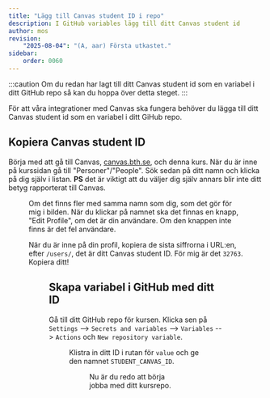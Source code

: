 ```yaml
---
title: "Lägg till Canvas student ID i repo" 
description: I GitHub variables lägg till ditt Canvas student id
author: mos
revision:
    "2025-08-04": "(A, aar) Första utkastet."
sidebar:
    order: 0060
---
```



:::caution
Om du redan har lagt till ditt Canvas student id som en variabel i ditt GitHub repo så kan du hoppa över detta steget.
:::

För att våra integrationer med Canvas ska fungera behöver du lägga till ditt Canvas student id som en variabel i ditt GiHub repo. 

## Kopiera Canvas student ID

Börja med att gå till Canvas, [canvas.bth.se](https://canvas.bth.se), och denna kurs. När du är inne på kurssidan gå till "Personer"/"People". Sök sedan på ditt namn och klicka på dig själv i listan. **PS** det är viktigt att du väljer dig själv annars blir inte ditt betyg rapporterat till Canvas.


<Figure 
    src={canvas1}
    caption="Hitta dig själv på Canvas"
/>

Om det finns fler med samma namn som dig, som det gör för mig i bilden. När du klickar på namnet ska det finnas en knapp, "Edit Profile", om det är din användare. Om den knappen inte finns är det fel användare.

När du är inne på din profil, kopiera de sista siffrorna i URL:en, efter `/users/`, det är ditt Canvas student ID. För mig är det `32763`. Kopiera ditt!


<Figure 
    src={canvas2}
    caption="Kopiera Canvas Student ID"
/>

## Skapa variabel i GitHub med ditt ID

Gå till ditt GitHub repo för kursen. Klicka sen på `Settings` --> `Secrets and variables` --> `Variables` --> `Actions` och `New repository variable`.


<Figure 
    src={canvas3}
    caption="Gå till New repository variable."
/>

Klistra in ditt ID i rutan för `value` och ge den namnet `STUDENT_CANVAS_ID`.


<Figure 
    src={canvas4}
    caption="Nu är du på rätt plats i filsystemet."
/>

Nu är du redo att börja jobba med ditt kursrepo.
